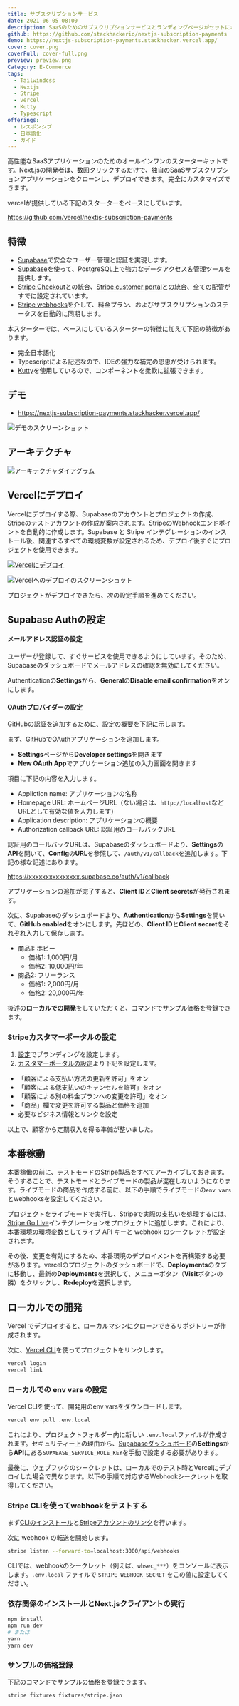 ```yaml
---
title: サブスクリプションサービス
date: 2021-06-05 08:00
description: SaaSのためのサブスクリプションサービスとランディングページがセットになったスターター
github: https://github.com/stackhackerio/nextjs-subscription-payments
demo: https://nextjs-subscription-payments.stackhacker.vercel.app/
cover: cover.png
coverFull: cover-full.png
preview: preview.png
Category: E-Commerce
tags:
  - Tailwindcss
  - Nextjs
  - Stripe
  - vercel
  - Kutty
  - Typescript
offerings:
  - レスポンシブ
  - 日本語化
  - ガイド
---
```

高性能なSaaSアプリケーションのためのオールインワンのスターターキットです。Next.jsの開発者は、数回クリックするだけで、独自のSaaSサブスクリプションアプリケーションをクローンし、デプロイできます。完全にカスタマイズできます。

vercelが提供している下記のスターターをベースにしています。

https://github.com/vercel/nextjs-subscription-payments

## 特徴

- [Supabase](https://supabase.io/docs/guides/auth)で安全なユーザー管理と認証を実現します。
- [Supabase](https://supabase.io/docs/guides/database)を使って、PostgreSQL上で強力なデータアクセス＆管理ツールを提供します。
- [Stripe Checkout](https://stripe.com/docs/payments/checkout)との統合、[Stripe customer portal](https://stripe.com/docs/billing/subscriptions/customer-portal)との統合、全ての配管がすでに設定されています。
- [Stripe webhooks](https://stripe.com/docs/webhooks)を介して、料金プラン、およびサブスクリプションのステータスを自動的に同期します。

本スターターでは、ベースにしているスターターの特徴に加えて下記の特徴があります。

- 完全日本語化
- Typescriptによる記述なので、IDEの強力な補完の恩恵が受けられます。
- [Kutty](https://github.com/praveenjuge/kutty/)を使用しているので、コンポーネントを柔軟に拡張できます。

## デモ

- https://nextjs-subscription-payments.stackhacker.vercel.app/

![デモのスクリーンショット](demo.png)

## アーキテクチャ

![アーキテクチャダイアグラム](architecture-diagram.svg)

## Vercelにデプロイ

Vercelにデプロイする際、Supabaseのアカウントとプロジェクトの作成、Stripeのテストアカウントの作成が案内されます。StripeのWebhookエンドポイントを自動的に作成します。Supabase と Stripe インテグレーションのインストール後、関連するすべての環境変数が設定されるため、デプロイ後すぐにプロジェクトを使用できます。

[![Vercelにデプロイ](https://vercel.com/button)](https://vercel.com/new/git/external?repository-url=https%3A%2F%2Fgithub.com%2Fstackhackerio%2Fnextjs-subscription-payments&project-name=nextjs-subscription-payments&repo-name=nextjs-subscription-payments&demo-title=Next.js%20Subscription%20Payments%20Starter&demo-description=Demo%20project%20on%20Vercel&demo-url=https%3A%2F%2Fsubscription-payments.vercel.app&demo-image=https%3A%2F%2Fsubscription-payments.vercel.app%2Fdemo.png&integration-ids=oac_pb1dqJT8Ry2D99Q0o9qXWIhJ,oac_jUduyjQgOyzev1fjrW83NYOv&external-id=nextjs-subscription-payments)

![Vercelへのデプロイのスクリーンショット](vercel-deploy.png)

プロジェクトがデプロイできたら、次の設定手順を進めてください。

## Supabase Authの設定

#### メールアドレス認証の設定

ユーザーが登録して、すぐサービスを使用できるようにしています。そのため、Supabaseのダッシュボードでメールアドレスの確認を無効にしてください。

Authenticationの**Settings**から、**General**の**Disable email confirmation**をオンにします。

#### OAuthプロバイダーの設定

GitHubの認証を追加するために、設定の概要を下記に示します。

まず、GitHubでOAuthアプリケーションを追加します。

- **Settings**ページから**Developer settings**を開きます
- **New OAuth App**でアプリケーション追加の入力画面を開きます

項目に下記の内容を入力します。

- Appliction name: アプリケーションの名称
- Homepage URL: ホームページURL（ない場合は、`http://localhost`などURLとして有効な値を入力します）
- Application description: アプリケーションの概要
- Authorization callback URL: 認証用のコールバックURL

認証用のコールバックURLは、Supabaseのダッシュボードより、**Settings**の**API**を開いて、**Config**の**URL**を参照して、`/auth/v1/callback`を追加します。下記の様な記述にあります。

https://xxxxxxxxxxxxxxx.supabase.co/auth/v1/callback

アプリケーションの追加が完了すると、**Client ID**と**Client secrets**が発行されます。

次に、Supabaseのダッシュボードより、**Authentication**から**Settings**を開いて、**GitHub enabled**をオンにします。先ほどの、**Client ID**と**Client secret**をそれぞれ入力して保存します。

- 商品1: ホビー
  - 価格1: 1,000円/月
  - 価格2: 10,000円/年
- 商品2: フリーランス
  - 価格1: 2,000円/月
  - 価格2: 20,000円/年

後述の**ローカルでの開発**をしていただくと、コマンドでサンプル価格を登録できます。

### Stripeカスタマーポータルの設定

1. [設定](https://dashboard.stripe.com/settings/branding)でブランディングを設定します。
1. [カスタマーポータルの設定](https://dashboard.stripe.com/test/settings/billing/portal)より下記を設定します。
  - 「顧客による支払い方法の更新を許可」をオン
  - 「顧客による低支払いのキャンセルを許可」をオン
  - 「顧客による別の料金プランへの変更を許可」をオン
  - 「商品」欄で変更を許可する製品と価格を追加
  - 必要なビジネス情報とリンクを設定

以上で、顧客から定期収入を得る準備が整いました。

## 本番稼動

本番稼働の前に、テストモードのStripe製品をすべてアーカイブしておきます。そうすることで、テストモードとライブモードの製品が混在しないようになります。ライブモードの商品を作成する前に、以下の手順でライブモードの`env vars`とwebhooksを設定してください。

プロジェクトをライブモードで実行し、Stripeで実際の支払いを処理するには、[Stripe Go Live](https://vercel.com/integrations/stripe-live)インテグレーションをプロジェクトに追加します。これにより、本番環境の環境変数としてライブ API キーと webhook のシークレットが設定されます。

その後、変更を有効にするため、本番環境のデプロイメントを再構築する必要があります。vercelのプロジェクトのダッシュボードで、**Deployments**のタブに移動し、最新の**Deployments**を選択して、メニューボタン（**Visit**ボタンの隣）をクリックし、**Redeploy**を選択します。

## ローカルでの開発

Vercel でデプロイすると、ローカルマシンにクローンできるリポジトリーが作成されます。

次に、[Vercel CLI](https://vercel.com/download)を使ってプロジェクトをリンクします。

```bash {hiddenLineNum}
vercel login
vercel link
```

### ローカルでの env vars の設定

Vercel CLIを使って、開発用のenv varsをダウンロードします。

```bash {hiddenLineNum}
vercel env pull .env.local
```

これにより、プロジェクトフォルダー内に新しい `.env.local`ファイルが作成されます。セキュリティー上の理由から、[Supabaseダッシュボード](https://app.supabase.io/)の**Settings**から**API**にある`SUPABASE_SERVICE_ROLE_KEY`を手動で設定する必要があります。

最後に、ウェブフックのシークレットは、ローカルでのテスト時とVercelにデプロイした場合で異なります。以下の手順で対応するWebhookシークレットを取得してください。

### Stripe CLIを使ってwebhookをテストする

まず[CLIのインストール](https://stripe.com/docs/stripe-cli)と[Stripeアカウントのリンク](https://stripe.com/docs/stripe-cli#login-account)を行います。

次に webhook の転送を開始します。

```bash {hiddenLineNum}
stripe listen --forward-to=localhost:3000/api/webhooks
```

CLIでは、webhookのシークレット（例えば、`whsec_***`）をコンソールに表示します。`.env.local` ファイルで `STRIPE_WEBHOOK_SECRET` をこの値に設定してください。

### 依存関係のインストールとNext.jsクライアントの実行

```bash {hiddenLineNum}
npm install
npm run dev
# または
yarn
yarn dev
```

### サンプルの価格登録

下記のコマンドでサンプルの価格を登録できます。

```bash {hiddenLineNum}
stripe fixtures fixtures/stripe.json
```
